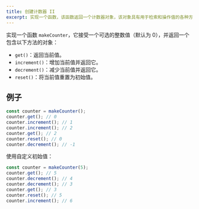 ```yaml
---
title: 创建计数器 II
excerpt: 实现一个函数，该函数返回一个计数器对象，该对象具有用于检索和操作值的各种方法
---
```


实现一个函数 `makeCounter`，它接受一个可选的整数值（默认为 0），并返回一个包含以下方法的对象：

* `get()`：返回当前值。
* `increment()`：增加当前值并返回它。
* `decrement()`：减少当前值并返回它。
* `reset()`：将当前值重置为初始值。

## 例子

```js
const counter = makeCounter();
counter.get(); // 0
counter.increment(); // 1
counter.increment(); // 2
counter.get(); // 2
counter.reset(); // 0
counter.decrement(); // -1
```

使用自定义初始值：

```js
const counter = makeCounter(5);
counter.get(); // 5
counter.decrement(); // 4
counter.decrement(); // 3
counter.get(); // 3
counter.reset(); // 5
counter.increment(); // 6
```
